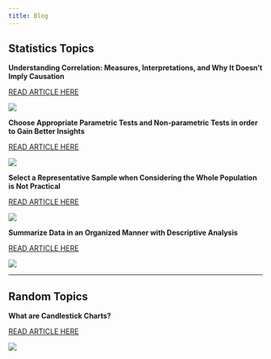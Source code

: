 ```yaml
---
title: Blog
---
```


## Statistics Topics

**Understanding Correlation: Measures, Interpretations, and Why It Doesn’t Imply Causation**

::: {layout-ncol=2}

<a href="https://medium.com/@menashabrayani/understanding-correlation-measures-interpretations-and-why-it-doesnt-imply-causation-27b3dd4e3fb5" target="_blank">READ ARTICLE HERE</a><br>

![](image_blog_s1_a4.jpg)

:::

**Choose Appropriate Parametric Tests and Non-parametric Tests in order to Gain Better Insights**

::: {layout-ncol=2}

<a href="https://medium.com/@menashabrayani/choose-parametric-tests-and-non-parametric-tests-appropriately-b081a69eeef4" target="_blank">READ ARTICLE HERE</a><br>

![](image_blog_s1_a3.webp)

:::

**Select a Representative Sample when Considering the Whole Population is Not Practical**

::: {layout-ncol=2}

<a href="https://medium.com/@menashabrayani/select-a-representative-sample-when-considering-the-whole-population-is-not-practical-e7e3340d7a7d" target="_blank">READ ARTICLE HERE</a><br>

![](image_blog_s1_a2.webp)

:::

**Summarize Data in an Organized Manner with Descriptive Analysis**

::: {layout-ncol=2}

<a href="https://medium.com/@menashabrayani/summarize-data-in-an-organized-manner-with-descriptive-analysis-8fe4b1d993fd" target="_blank">READ ARTICLE HERE</a><br>

![](image_blog_s1_a1.webp)

:::

----

## Random Topics

**What are Candlestick Charts?**

::: {layout-ncol=2}

<a href="https://medium.com/@menashabrayani/what-are-candlestick-charts-832c98d318bf" target="_blank">READ ARTICLE HERE</a><br>

![](image_blog_s2_a1.webp)

:::




